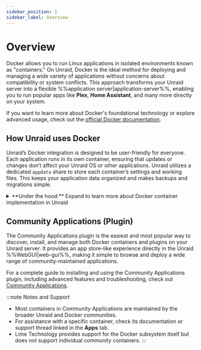```yaml
---
sidebar_position: 1
sidebar_label: Overview
---
```



# Overview

Docker allows you to run Linux applications in isolated environments known as "containers." On Unraid, Docker is the ideal method for deploying and managing a wide variety of applications without concerns about compatibility or system conflicts. This approach transforms your Unraid server into a flexible %%application server|application-server%%, enabling you to run popular apps like **Plex**, **Home Assistant**, and many more directly on your system.

If you want to learn more about Docker's foundational technology or explore advanced usage, check out the [official Docker documentation](https://docs.docker.com/).

## How Unraid uses Docker

Unraid’s Docker integration is designed to be user-friendly for everyone. Each application runs in its own container, ensuring that updates or changes don’t affect your Unraid OS or other applications. Unraid utilizes a dedicated `appdata` share to store each container’s settings and working files. This keeps your application data organized and makes backups and migrations simple.

<details>
<summary>**Under the hood:** Expand to learn more about Docker container implementation in Unraid</summary>

Unraid uses Docker to create separate environments for running Linux-based applications. Each Docker container operates independently from the Unraid operating system and other containers, which enhances both stability and compatibility.

<h4>Implementation details</h4>

- **Storage:** All the data and programs for each container are stored in a single %%virtual disk image|virtual-disk-images%% file called `docker.img`. By default, this file is found in the `system` %%user share|user-share%%, which usually utilizes the %%cache pool|cache-pool%% for better speed.
- **File system:** The `docker.img` file uses the %%BTRFS|btrfs%% file system and is mounted internally by Unraid. For more information on file systems, see [File systems](../manage-storage/file-systems.mdx).
- **Configuration:** When you set up a container, Unraid saves your configuration as a %%VM XML template|vm-xml-templates%% on the flash drive. This makes it easy to reinstall or restore containers with your preferred settings.
- **Templates:** Many popular containers come with ready-made templates, making the initial setup less complicated.
- **Performance:** It’s a good idea to store `docker.img` on the %%cache pool|cache-pool%% (if you have one) for the best performance.
- **Limitations:** Unraid does not natively support Docker Compose. For more complex setups, check out the [official Docker Compose documentation](https://docs.docker.com/compose/).

:::tip
Most users won’t need to interact with the `docker.img` file directly. However, knowing its role can be helpful for troubleshooting or understanding log messages.
:::

</details>

## Community Applications (Plugin)

The Community Applications plugin is the easiest and most popular way to discover, install, and manage both Docker containers and plugins on your Unraid server. It provides an app store-like experience directly in the Unraid %%WebGUI|web-gui%%, making it simple to browse and deploy a wide range of community-maintained applications.

For a complete guide to installing and using the Community Applications plugin, including advanced features and troubleshooting, check out [Community Applications](./community-applications.mdx).

:::note Notes and Support

- Most containers in Community Applications are maintained by the broader Unraid and Docker communities.
- For assistance with a specific container, check its documentation or support thread linked in the **Apps** tab.
- Lime Technology provides support for the Docker subsystem itself but does not support individual community containers.
:::
